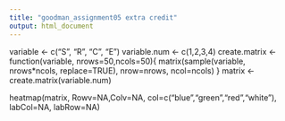 ```yaml
---
title: "goodman_assignment05 extra credit"
output: html_document
---
```


variable <- c("S", "R", "C", "E")
variable.num <- c(1,2,3,4)
create.matrix <- function(variable, nrows=50,ncols=50){
	matrix(sample(variable, nrows*ncols, replace=TRUE), nrow=nrows, ncol=ncols)
}
matrix <- create.matrix(variable.num)

heatmap(matrix, Rowv=NA,Colv=NA, col=c("blue","green","red","white"), labCol=NA, labRow=NA)
